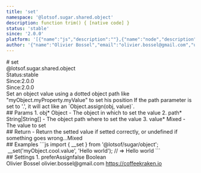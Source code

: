 ```yaml
---
title: 'set'
namespace: '@lotsof.sugar.shared.object'
description: function trim() { [native code] }
status: 'stable'
since: '2.0.0'
platform: '[{"name":"js","description":""},{"name":"node","description":""}]'
author: '{"name":"Olivier Bossel","email":"olivier.bossel@gmail.com","url":"https://coffeekraken.io"}'
---
```

<div class="docmap-mdx">
# set
<div class="_namespace">@lotsof.sugar.shared.object</div>
<div class="_metas">
<div class="_status"><span class="_status-label">Status:</span><span class="_status-value -stable">stable</span></div>
<div class="_since"><span class="_since-label">Since:</span><span class="_since-value">2.0.0</span></div>
<div class="_since"><span class="_since-label">Since:</span><span class="_since-value">2.0.0</span></div>
</div>
<div class="_description">
Set an object value using a dotted object path like "myObject.myProperty.myValue" to set his position
If the path parameter is set to '.', it will act like an `Object.assign(obj, value)`.
</div>
<div class="_params">
## Params
1. <span class="_name">obj<span class="_required">*</span></span><span class="_default"></span> <span class="_type">Object</span>
   - The object in which to set the value
2. <span class="_name">path<span class="_required">*</span></span><span class="_default"></span> <span class="_type">String|String[]</span>
   - The object path where to set the value
3. <span class="_name">value<span class="_required">*</span></span><span class="_default"></span> <span class="_type">Mixed</span>
   - The value to set
</div>
<div class="_return">
## Return
- <span class="_description">Return the setted value if setted correctly, or undefined if something goes wrong...</span><span class="_default"></span><span class="_type">Mixed</span>
</div>
<div class="_examples">
## Examples
```js
import { __set } from '@lotsof/sugar/object';
 __set('myObject.cool.value', 'Hello world'); // => Hello world
```
</div>
<div class="_settings">
## Settings
1. <span class="_name">preferAssign</span><span class="_default">false</span> <span class="_type">Boolean</span>
</div>
<div class="_author">
<span class="_name">Olivier Bossel</span>
<span class="_email">olivier.bossel@gmail.com</span>
<a href="https://coffeekraken.io" target="_blank" class="_url">https://coffeekraken.io</a>
</div>
</div>